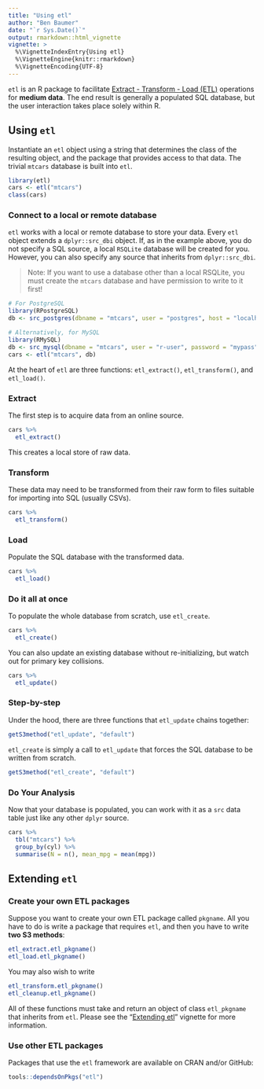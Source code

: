 ```yaml
---
title: "Using etl"
author: "Ben Baumer"
date: "`r Sys.Date()`"
output: rmarkdown::html_vignette
vignette: >
  %\VignetteIndexEntry{Using etl}
  %\VignetteEngine{knitr::rmarkdown}
  %\VignetteEncoding{UTF-8}
---
```


`etl` is an R package to facilitate [Extract - Transform - Load (ETL)](https://en.wikipedia.org/wiki/Extract,_transform,_load) operations for **medium data**. The end result is generally a populated SQL database, but the user interaction takes place solely within R.

## Using `etl`

Instantiate an `etl` object using a string that determines the class of the resulting object, and the package that provides access to that data. The trivial `mtcars` database is built into `etl`.

```r
library(etl)
cars <- etl("mtcars")
class(cars)
```

### Connect to a local or remote database

`etl` works with a local or remote database to store your data. Every `etl` object extends a `dplyr::src_dbi` object. If, as in the example above, you do not specify a SQL source, a local `RSQLite` database will be created for you. However, you can also specify any source that inherits from `dplyr::src_dbi`.

> Note: If you want to use a database other than a local RSQLite, you must create the `mtcars` database and have permission to write to it first!

```r
# For PostgreSQL
library(RPostgreSQL)
db <- src_postgres(dbname = "mtcars", user = "postgres", host = "localhost")

# Alternatively, for MySQL
library(RMySQL)
db <- src_mysql(dbname = "mtcars", user = "r-user", password = "mypass", host = "localhost")
cars <- etl("mtcars", db)
```

At the heart of `etl` are three functions: `etl_extract()`, `etl_transform()`, and `etl_load()`. 

### Extract

The first step is to acquire data from an online source. 

```r
cars %>%
  etl_extract()
```

This creates a local store of raw data. 

### Transform

These data may need to be transformed from their raw form to files suitable for importing into SQL (usually CSVs).

```r
cars %>%
  etl_transform()
```

### Load

Populate the SQL database with the transformed data. 

```r
cars %>%
  etl_load()
```

### Do it all at once

To populate the whole database from scratch, use `etl_create`. 

```r
cars %>%
  etl_create()
```

You can also update an existing database without re-initializing, but watch out for primary key collisions.

```r
cars %>%
  etl_update()
```

### Step-by-step

Under the hood, there are three functions that `etl_update` chains together:

```r
getS3method("etl_update", "default")
```

`etl_create` is simply a call to `etl_update` that forces the SQL database to be written from scratch. 

```r
getS3method("etl_create", "default")
```



### Do Your Analysis

Now that your database is populated, you can work with it as a `src` data table just like any other `dplyr` source. 
```r
cars %>%
  tbl("mtcars") %>%
  group_by(cyl) %>%
  summarise(N = n(), mean_mpg = mean(mpg))
```

## Extending `etl`

### Create your own ETL packages

Suppose you want to create your own ETL package called `pkgname`. All you have to do is write a package that requires `etl`, and then you have to write **two S3 methods**:

```r
etl_extract.etl_pkgname()
etl_load.etl_pkgname()
```

You may also wish to write

```r
etl_transform.etl_pkgname()
etl_cleanup.etl_pkgname()
```

All of these functions must take and return an object of class `etl_pkgname` that inherits from `etl`. Please see the "[Extending etl](extending_etl.html)" vignette for more information. 

### Use other ETL packages

Packages that use the `etl` framework are available on CRAN and/or GitHub:

```r
tools::dependsOnPkgs("etl")
```

